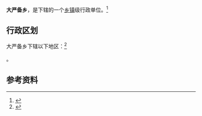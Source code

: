 {{中国乡级行政区|14/09/27/206/000}}

'''大严备乡'''，是{{PRC admin/fullname|14/09/27/206/000|3}}下辖的一个[[乡镇|乡镇]]级行政单位。<ref>{{PRC admin/ref sgc|{{PRC admin/parent|14/09/27/206/000}}}}</ref>

== 行政区划 ==

大严备乡下辖以下地区：<ref>{{PRC admin/ref sgc|14/09/27/206/000}}</ref>

{{PRC admin/children|14/09/27/206/000}}。

== 参考资料 ==

{{reflist}}

{{行政区划小作品}}
{{PRC admin/navcat|14/09/27/206/000}}